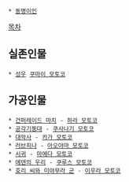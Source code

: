  * [[동명이인]]

[[목차]]

== 실존인물 ==
 * [[성우]] [[쿠마이 모토코]]

== 가공인물 ==
 * [[건퍼레이드 마치]] - [[하라 모토코]]
 * [[공각기동대]] - [[쿠사나기 모토코]]
 * [[대악사]] - [[카가 모토코]]
 * [[러브히나]] - [[아오야마 모토코]]
 * [[시귀]] - [[마에다 모토코]]
 * [[에덴의 우리]] - [[쿠루스 모토코]]
 * [[호리 씨와 미야무라 군]] - [[이우라 모토코]]

